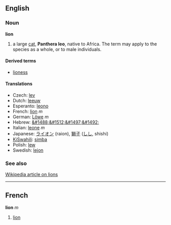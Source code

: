 ==English==
=== Noun ===
'''lion'''

# a large [[cat]], '''Panthera leo''', native to Africa.  The term may apply to the species as a whole, or to male individuals.

==== Derived terms ====
*[[lioness]]

==== Translations ====

*Czech: [[lev]]
*Dutch: [[leeuw]]
*Esperanto: [[leono]]
*French: [[lion#French|lion]] ''m''
*German: [[Löwe]] ''m''
*Hebrew: [[&#1488;&#1512;&#1497;&#1492;]]
*Italian: [[leone]] ''m''
*Japanese: [[ライオン]] (raion), [[獅子]] ([[しし]], shishi)
*[[KiSwahili]]: [[simba]]
*Polish: [[lew]]
*Swedish: [[lejon]]

=== See also ===
[[w:Lion|Wikipedia article on lions]]

----
==French==
'''lion''' ''m''

#[[lion#English|lion]]